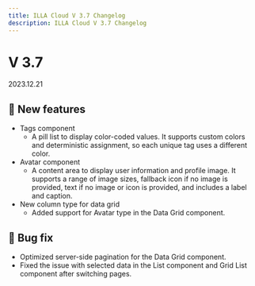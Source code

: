 ```yaml
---
title: ILLA Cloud V 3.7 Changelog
description: ILLA Cloud V 3.7 Changelog
---
```


# V 3.7

2023.12.21

## 🚀 New features

* Tags component
  * A pill list to display color-coded values. It supports custom colors and deterministic assignment, so each unique tag uses a different color.
* Avatar component
  * A content area to display user information and profile image. It supports a range of image sizes, fallback icon if no image is provided, text if no image or icon is provided, and includes a label and caption.
* New column type for data grid
  * Added support for Avatar type in the Data Grid component.

## 🐛 Bug fix

* Optimized server-side pagination for the Data Grid component.
* Fixed the issue with selected data in the List component and Grid List component after switching pages.
